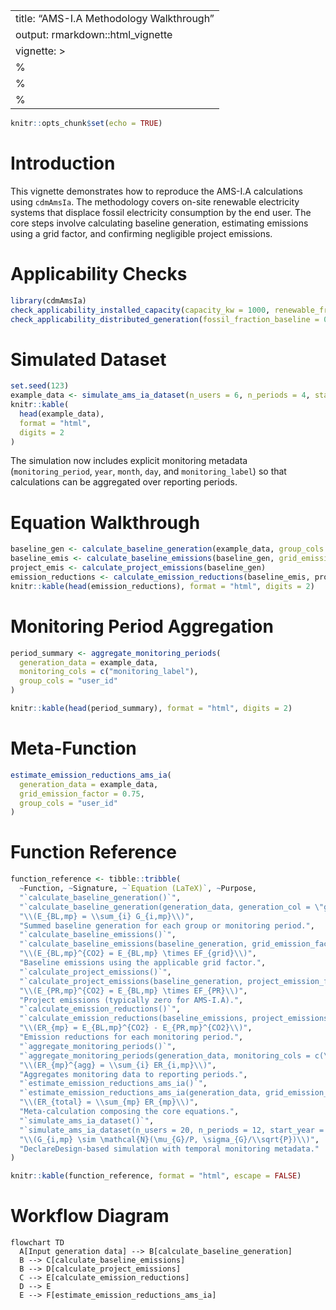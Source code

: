
---
title: "AMS-I.A Methodology Walkthrough"
output: rmarkdown::html_vignette
vignette: >
  %\VignetteIndexEntry{AMS-I.A Methodology Walkthrough}
  %\VignetteEngine{knitr::rmarkdown}
  %\VignetteEncoding{UTF-8}
---

```r
knitr::opts_chunk$set(echo = TRUE)
```

# Introduction

This vignette demonstrates how to reproduce the AMS-I.A calculations using `cdmAmsIa`. The
methodology covers on-site renewable electricity systems that displace fossil electricity
consumption by the end user. The core steps involve calculating baseline generation, estimating
emissions using a grid factor, and confirming negligible project emissions.

# Applicability Checks

```r
library(cdmAmsIa)
check_applicability_installed_capacity(capacity_kw = 1000, renewable_fraction = 1)
check_applicability_distributed_generation(fossil_fraction_baseline = 0.85)
```

# Simulated Dataset

```r
set.seed(123)
example_data <- simulate_ams_ia_dataset(n_users = 6, n_periods = 4, start_year = 2024, start_month = 10)
knitr::kable(
  head(example_data),
  format = "html",
  digits = 2
)
```

The simulation now includes explicit monitoring metadata (`monitoring_period`, `year`, `month`,
`day`, and `monitoring_label`) so that calculations can be aggregated over reporting periods.

# Equation Walkthrough

```r
baseline_gen <- calculate_baseline_generation(example_data, group_cols = "user_id")
baseline_emis <- calculate_baseline_emissions(baseline_gen, grid_emission_factor = 0.75)
project_emis <- calculate_project_emissions(baseline_gen)
emission_reductions <- calculate_emission_reductions(baseline_emis, project_emis)
knitr::kable(head(emission_reductions), format = "html", digits = 2)
```

# Monitoring Period Aggregation

```r
period_summary <- aggregate_monitoring_periods(
  generation_data = example_data,
  monitoring_cols = c("monitoring_label"),
  group_cols = "user_id"
)

knitr::kable(head(period_summary), format = "html", digits = 2)
```

# Meta-Function

```r
estimate_emission_reductions_ams_ia(
  generation_data = example_data,
  grid_emission_factor = 0.75,
  group_cols = "user_id"
)
```

# Function Reference

```r
function_reference <- tibble::tribble(
  ~Function, ~Signature, ~`Equation (LaTeX)`, ~Purpose,
  "`calculate_baseline_generation()`",
  "`calculate_baseline_generation(generation_data, generation_col = \"generation_kwh\", group_cols = NULL)`",
  "\\(E_{BL,mp} = \\sum_{i} G_{i,mp}\\)",
  "Summed baseline generation for each group or monitoring period.",
  "`calculate_baseline_emissions()`",
  "`calculate_baseline_emissions(baseline_generation, grid_emission_factor, output_col = \"baseline_emissions_tco2e\")`",
  "\\(E_{BL,mp}^{CO2} = E_{BL,mp} \times EF_{grid}\\)",
  "Baseline emissions using the applicable grid factor.",
  "`calculate_project_emissions()`",
  "`calculate_project_emissions(baseline_generation, project_emission_factor = 0, output_col = \"project_emissions_tco2e\")`",
  "\\(E_{PR,mp}^{CO2} = E_{BL,mp} \times EF_{PR}\\)",
  "Project emissions (typically zero for AMS-I.A).",
  "`calculate_emission_reductions()`",
  "`calculate_emission_reductions(baseline_emissions, project_emissions, baseline_col = \"baseline_emissions_tco2e\", project_col = \"project_emissions_tco2e\", output_col = \"emission_reductions_tco2e\")`",
  "\\(ER_{mp} = E_{BL,mp}^{CO2} - E_{PR,mp}^{CO2}\\)",
  "Emission reductions for each monitoring period.",
  "`aggregate_monitoring_periods()`",
  "`aggregate_monitoring_periods(generation_data, monitoring_cols = c(\"year\", \"month\"), group_cols = \"user_id\")`",
  "\\(ER_{mp}^{agg} = \\sum_{i} ER_{i,mp}\\)",
  "Aggregates monitoring data to reporting periods.",
  "`estimate_emission_reductions_ams_ia()`",
  "`estimate_emission_reductions_ams_ia(generation_data, grid_emission_factor, project_emission_factor = 0, group_cols = NULL)`",
  "\\(ER_{total} = \\sum_{mp} ER_{mp}\\)",
  "Meta-calculation composing the core equations.",
  "`simulate_ams_ia_dataset()`",
  "`simulate_ams_ia_dataset(n_users = 20, n_periods = 12, start_year = 2023, start_month = 1, mean_generation_kwh = 15000, sd_generation_kwh = 2000, grid_emission_factor = 0.75)`",
  "\\(G_{i,mp} \sim \mathcal{N}(\mu_{G}/P, \sigma_{G}/\\sqrt{P})\\)",
  "DeclareDesign-based simulation with temporal monitoring metadata."
)

knitr::kable(function_reference, format = "html", escape = FALSE)
```

# Workflow Diagram

```mermaid
flowchart TD
  A[Input generation data] --> B[calculate_baseline_generation]
  B --> C[calculate_baseline_emissions]
  B --> D[calculate_project_emissions]
  C --> E[calculate_emission_reductions]
  D --> E
  E --> F[estimate_emission_reductions_ams_ia]
```
